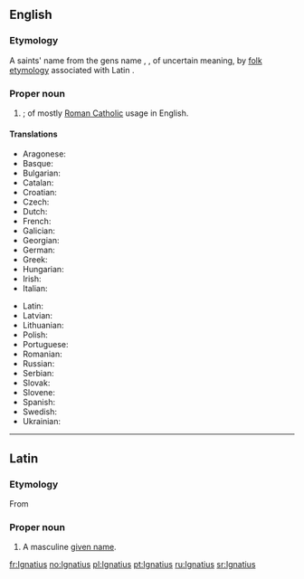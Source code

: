 ==English==

===Etymology===
A saints' name from the {{etyl|la|en}} gens name {{term|Ignatius|lang=la}}, {{term|Egnatius|lang=la}}, of uncertain meaning, by [[folk etymology]] associated with Latin {{term|ignis||fire|lang=la}}.

===Proper noun===
{{en-proper noun}}

# {{given name|male|from=Latin}}; of mostly [[Roman Catholic]] usage in English.

====Translations====
{{trans-top|male given name}}
* Aragonese: {{t|an|Inazio}}
* Basque: {{t|eu|Inazio}}
* Bulgarian: {{t|bg|Игнатий|sc=Cyrl}}
* Catalan: {{t+|ca|Ignasi}}
* Croatian: {{t|sh|Ignacije}}
* Czech: {{t-|cs|Ignác}}
* Dutch: {{t-|nl|Ignatius}}
* French: {{t+|fr|Ignace}}
* Galician: {{t+|gl|Ignacio}}
* Georgian: {{t-|ka|ეგნატე|tr=egnate|sc=Geor}}
* German: {{t-|de|Ignaz}}
* Greek: {{t+|el|Ιγνάτιος}}
* Hungarian: {{t+|hu|Ignác}}
* Irish: {{t-|ga|Ignáit}}
* Italian: {{t+|it|Ignazio}}
{{trans-mid}}
* Latin: {{t-|la|Ignatius}}
* Latvian: {{t-|lv|Ignats|m}}
* Lithuanian: {{t|lt|Ignacas}}
* Polish: {{t+|pl|Ignacy}}
* Portuguese: {{t|pt|Inácio}}
* Romanian: {{t|ro|Ignațiu}}
* Russian: {{t+|ru|Игнатий|tr=Ignátij}}
* Serbian: {{t|sh|Игнац}}
* Slovak: {{t-|sk|Ignác}}
* Slovene: {{t|sl|Ignacij}}
* Spanish: {{t+|es|Ignacio}}
* Swedish: {{t-|sv|Ignatius}}
* Ukrainian: {{t|uk|Ігнатій|sc=Cyrl}}
{{trans-bottom}}

----

==Latin==

===Etymology===
From {{etyl|grc|la}} {{term|Ἰγνάτιος|lang=grc}}

===Proper noun===
{{la-proper noun|Ignātius|Ignatii|Ignātiī|m|second}}

# A masculine [[given name]].

[[fr:Ignatius]]
[[no:Ignatius]]
[[pl:Ignatius]]
[[pt:Ignatius]]
[[ru:Ignatius]]
[[sr:Ignatius]]